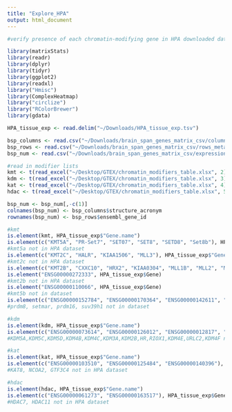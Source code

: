 ```yaml
---
title: "Explore_HPA"
output: html_document
---
```


```r
#verify presence of each chromatin-modifying gene in HPA downloaded dataset

```
```r
library(matrixStats)
library(readr)
library(dplyr)
library(tidyr)
library(ggplot2)
library(readxl)
library("Hmisc")
library(ComplexHeatmap)
library("circlize")
library("RColorBrewer")
library(gdata)
```

```r
HPA_tissue_exp <- read.delim("~/Downloads/HPA_tissue_exp.tsv")

bsp_columns <- read.csv("~/Downloads/brain_span_genes_matrix_csv/columns_metadata.csv")
bsp_rows <- read.csv("~/Downloads/brain_span_genes_matrix_csv/rows_metadata.csv")
bsp_num <- read.csv("~/Downloads/brain_span_genes_matrix_csv/expression_matrix.csv", header=FALSE)

#read in modifier lists
kmt <- t(read_excel("~/Desktop/GTEX/chromatin_modifiers_table.xlsx", 2))
kdm <- t(read_excel("~/Desktop/GTEX/chromatin_modifiers_table.xlsx", 3))
kat <- t(read_excel("~/Desktop/GTEX/chromatin_modifiers_table.xlsx", 4))
hdac <- t(read_excel("~/Desktop/GTEX/chromatin_modifiers_table.xlsx", 5))

bsp_num <- bsp_num[,-c(1)]
colnames(bsp_num) <- bsp_columns$structure_acronym
rownames(bsp_num) <- bsp_rows$ensembl_gene_id

```
```r
#kmt
is.element(kmt, HPA_tissue_exp$"Gene.name")
is.element(c("KMT5A", "PR-Set7", "SET07", "SET8", "SETD8", "Set8b"), HPA_tissue_exp$"Gene.name")
#kmt5a not in HPA dataset
is.element(c("KMT2C", "HALR", "KIAA1506", "MLL3"), HPA_tissue_exp$"Gene.name")
#kmt2c not in HPA dataset
is.element(c("KMT2B", "CXXC10", "HRX2", "KIAA0304", "MLL1B", "MLL2", "MLL4", "TRX2", "WBP7"), HPA_tissue_exp$"Gene.name")
is.element("ENSG00000272333", HPA_tissue_exp$Gene)
#kmt2b not in HPA dataset
is.element("ENSG00000110066", HPA_tissue_exp$Gene)
#kmt5b not in dataset
is.element(c("ENSG00000152784", "ENSG00000170364", "ENSG00000142611", "ENSG00000101945"), HPA_tissue_exp$Gene)
#prdm8, setmar, prdm16, suv39h1 not in dataset

#kdm
is.element(kdm, HPA_tissue_exp$"Gene.name")
is.element(c("ENSG00000073614", "ENSG00000126012", "ENSG00000012817", "ENSG00000127663", "ENSG00000107077", "ENSG00000115548", "ENSG00000089094", "ENSG00000168453", "ENSG00000170468", "ENSG00000235268", "ENSG00000255855"), HPA_tissue_exp$Gene)
#KDM5A,KDM5C,KDM5D,KDM4B,KDM4C,KDM3A,KDM2B,HR,RIOX1,KDM4E,URLC2,KDM4F not in HPA dataset

#kat
is.element(kat, HPA_tissue_exp$"Gene.name")
is.element(c("ENSG00000103510", "ENSG00000125484", "ENSG00000140396"), HPA_tissue_exp$Gene)
#KAT8, NCOA2, GTF3C4 not in HPA dataset

#hdac
is.element(hdac, HPA_tissue_exp$"Gene.name")
is.element(c("ENSG00000061273", "ENSG00000163517"), HPA_tissue_exp$Gene)
#HDAC7, HDAC11 not in HPA dataset

```
